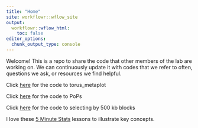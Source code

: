 ```yaml
---
title: "Home"
site: workflowr::wflow_site
output:
  workflowr::wflow_html:
    toc: false
editor_options:
  chunk_output_type: console
---
```


Welcome! This is a repo to share the code that other members of the lab are working on. We can continuously update it with codes that we refer to often, questions we ask, or resources we find helpful.

Click [here](analysis/torus_metaplot.Rmd) for the code to torus_metaplot

Click [here](analysis/popsscropts.Rmd) for the code to PoPs

Click [here](analysis/500kb.Rmd) for the code to selecting by 500 kb blocks

I love these [5 Minute Stats](https://stephens999.github.io/fiveMinuteStats/) lessons to illustrate key concepts.


